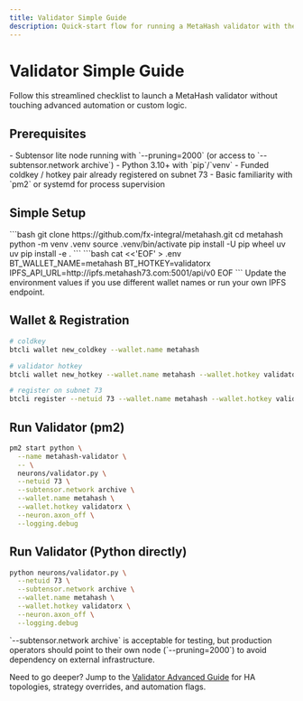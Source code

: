 ```yaml
---
title: Validator Simple Guide
description: Quick-start flow for running a MetaHash validator with the default configuration.
---
```


# Validator Simple Guide

Follow this streamlined checklist to launch a MetaHash validator without touching advanced automation or custom logic.

## Prerequisites

<Info color="orange">
<span style={{ color: '#fbb12b' }}>
- Subtensor lite node running with `--pruning=2000` (or access to `--subtensor.network archive`)
- Python 3.10+ with `pip`/`venv`
- Funded coldkey / hotkey pair already registered on subnet 73
- Basic familiarity with `pm2` or systemd for process supervision
</span>
</Info>

## Simple Setup

<Steps>
  <Step title="Clone and prepare the repo">
    ```bash
    git clone https://github.com/fx-integral/metahash.git
    cd metahash
    python -m venv .venv
    source .venv/bin/activate
    pip install -U pip wheel uv
    uv pip install -e .
    ```
  </Step>
  <Step title="Create .env">
    ```bash
    cat <<'EOF' > .env
    BT_WALLET_NAME=metahash
    BT_HOTKEY=validatorx
    IPFS_API_URL=http://ipfs.metahash73.com:5001/api/v0
    EOF
    ```
    Update the environment values if you use different wallet names or run your own IPFS endpoint.
  </Step>
</Steps>

## Wallet & Registration

```bash
# coldkey
btcli wallet new_coldkey --wallet.name metahash

# validator hotkey
btcli wallet new_hotkey --wallet.name metahash --wallet.hotkey validatorx

# register on subnet 73
btcli register --netuid 73 --wallet.name metahash --wallet.hotkey validatorx
```

## Run Validator (pm2)

```bash
pm2 start python \
  --name metahash-validator \
  -- \
  neurons/validator.py \
  --netuid 73 \
  --subtensor.network archive \
  --wallet.name metahash \
  --wallet.hotkey validatorx \
  --neuron.axon_off \
  --logging.debug
```

## Run Validator (Python directly)

```bash
python neurons/validator.py \
  --netuid 73 \
  --subtensor.network archive \
  --wallet.name metahash \
  --wallet.hotkey validatorx \
  --neuron.axon_off \
  --logging.debug
```

<Tip>
`--subtensor.network archive` is acceptable for testing, but production operators should point to their own node (`--pruning=2000`) to avoid dependency on external infrastructure.
</Tip>

Need to go deeper? Jump to the [Validator Advanced Guide](/setup/validator-advanced-guide) for HA topologies, strategy overrides, and automation flags.
